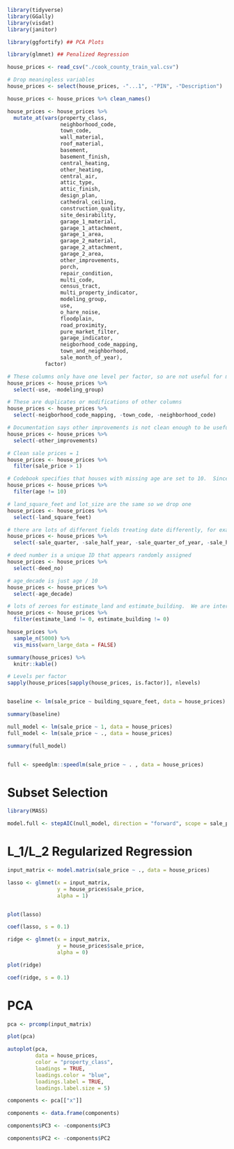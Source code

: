 ``` r
library(tidyverse)
library(GGally)
library(visdat)
library(janitor)

library(ggfortify) ## PCA Plots

library(glmnet) ## Penalized Regression

house_prices <- read_csv("./cook_county_train_val.csv")

# Drop meaningless variables
house_prices <- select(house_prices, -"...1", -"PIN", -"Description")

house_prices <- house_prices %>% clean_names()

house_prices <- house_prices %>%
  mutate_at(vars(property_class,
                 neighborhood_code,
                 town_code,
                 wall_material,
                 roof_material,
                 basement,
                 basement_finish,
                 central_heating,
                 other_heating,
                 central_air,
                 attic_type,
                 attic_finish,
                 design_plan,
                 cathedral_ceiling,
                 construction_quality,
                 site_desirability,
                 garage_1_material,
                 garage_1_attachment,
                 garage_1_area,
                 garage_2_material,
                 garage_2_attachment,
                 garage_2_area,
                 other_improvements,
                 porch,
                 repair_condition,
                 multi_code,
                 census_tract,
                 multi_property_indicator,
                 modeling_group,
                 use,
                 o_hare_noise,
                 floodplain,
                 road_proximity,
                 pure_market_filter,
                 garage_indicator,
                 neigborhood_code_mapping,
                 town_and_neighborhood,
                 sale_month_of_year),
            factor)

# These columns only have one level per factor, so are not useful for modeling
house_prices <- house_prices %>%
  select(-use, -modeling_group)

# These are duplicates or modifications of other columns
house_prices <- house_prices %>%
  select(-neigborhood_code_mapping, -town_code, -neighborhood_code)

# Documentation says other improvements is not clean enough to be useful
house_prices <- house_prices %>%
  select(-other_improvements)

# Clean sale prices = 1
house_prices <- house_prices %>%
  filter(sale_price > 1)

# Codebook specifies that houses with missing age are set to 10.  Since we can't tell houses with missing age vs houses with true age 10, we decided to drop data points with age == 10.
house_prices <- house_prices %>%
  filter(age != 10)

# land_square_feet and lot_size are the same so we drop one
house_prices <- house_prices %>%
  select(-land_square_feet)

# there are lots of different fields treating date differently, for example sale month of year, sale half year, etc.  To cut down on redundant predictors, we are keeping sale year and sale month of year, as these fields contain the most information
house_prices <- house_prices %>%
  select(-sale_quarter, -sale_half_year, -sale_quarter_of_year, -sale_half_of_year)

# deed number is a unique ID that appears randomly assigned
house_prices <- house_prices %>%
  select(-deed_no)

# age_decade is just age / 10
house_prices <- house_prices %>%
  select(-age_decade)

# lots of zeroes for estimate_land and estimate_building.  We are interested in how good of a predictor of sale prices these estimates are, so we are dropping observations where these are 0
house_prices <- house_prices %>%
  filter(estimate_land != 0, estimate_building != 0)

```


``` r
house_prices %>%
  sample_n(5000) %>%
  vis_miss(warn_large_data = FALSE)

summary(house_prices) %>%
  knitr::kable()

# Levels per factor
sapply(house_prices[sapply(house_prices, is.factor)], nlevels)


baseline <- lm(sale_price ~ building_square_feet, data = house_prices)

summary(baseline)

null_model <- lm(sale_price ~ 1, data = house_prices)
full_model <- lm(sale_price ~ ., data = house_prices)

summary(full_model)


full <- speedglm::speedlm(sale_price ~ . , data = house_prices)

```

# Subset Selection

``` r
library(MASS)

model.full <- stepAIC(null_model, direction = "forward", scope = sale_price ~ .)

```

# L_1/L_2 Regularized Regression

``` r
input_matrix <- model.matrix(sale_price ~ ., data = house_prices)

lasso <- glmnet(x = input_matrix,
                y = house_prices$sale_price,
                alpha = 1)


plot(lasso)

coef(lasso, s = 0.1)

ridge <- glmnet(x = input_matrix,
                y = house_prices$sale_price,
                alpha = 0)

plot(ridge)

coef(ridge, s = 0.1)
```


# PCA

``` r
pca <- prcomp(input_matrix)

plot(pca)

autoplot(pca,
         data = house_prices,
         color = "property_class",
         loadings = TRUE,
         loadings.color = "blue",
         loadings.label = TRUE,
         loadings.label.size = 5)

components <- pca[["x"]]

components <- data.frame(components)

components$PC3 <- -components$PC3

components$PC2 <- -components$PC2
```
